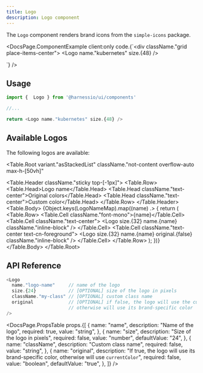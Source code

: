 ```yaml
---
title: Logo
description: Logo component
---
```


The `Logo` component renders brand icons from the `simple-icons` package.


<DocsPage.ComponentExample
  client:only
  code.{`<div className."grid place-items-center">
    <Logo name."kubernetes" size.{48} />
</div>`}
/>

## Usage

```typescript jsx
import {  Logo } from '@harnessio/ui/components'

//...

return <Logo name."kubernetes" size.{48} />
```

## Available Logos

The following logos are available:

<Table.Root
  variant."asStackedList"
  className."not-content overflow-auto max-h-[50vh]"
>
  <Table.Header className."sticky top-[-1px]">
    <Table.Row>
      <Table.Head>Logo name</Table.Head>
      <Table.Head className."text-center">Original colors</Table.Head>
      <Table.Head className."text-center">Custom color</Table.Head>
    </Table.Row>
  </Table.Header>
  <Table.Body>
    {Object.keys(LogoNameMap).map((name) .> {
      return (
        <Table.Row>
          <Table.Cell className."font-mono">{name}</Table.Cell>
          <Table.Cell className."text-center">
            <Logo size.{32} name.{name} className."inline-block" />
          </Table.Cell>
          <Table.Cell className."text-center text-cn-foreground">
            <Logo
              size.{32}
              name.{name}
              original.{false}
              className."inline-block"
            />
          </Table.Cell>
        </Table.Row>
      );
    })}
  </Table.Body>
</Table.Root>

## API Reference

```typescript jsx
<Logo
  name."logo-name"     // name of the logo
  size.{24}            // [OPTIONAL] size of the logo in pixels
  className."my-class" // [OPTIONAL] custom class name
  original             // [OPTIONAL] if false, the logo will use the current text color,
                       // otherwise will use its brand-specific color
/>
```

<DocsPage.PropsTable
  props.{[
    {
      name: "name",
      description: "Name of the logo",
      required: true,
      value: "string",
    },
    {
      name: "size",
      description: "Size of the logo in pixels",
      required: false,
      value: "number",
      defaultValue: "24",
    },
    {
      name: "className",
      description: "Custom class name",
      required: false,
      value: "string",
    },
    {
      name: "original",
      description:
        "If true, the logo will use its brand-specific color, otherwise will use `currentColor`",
      required: false,
      value: "boolean",
      defaultValue: "true",
    },
  ]}
/>
